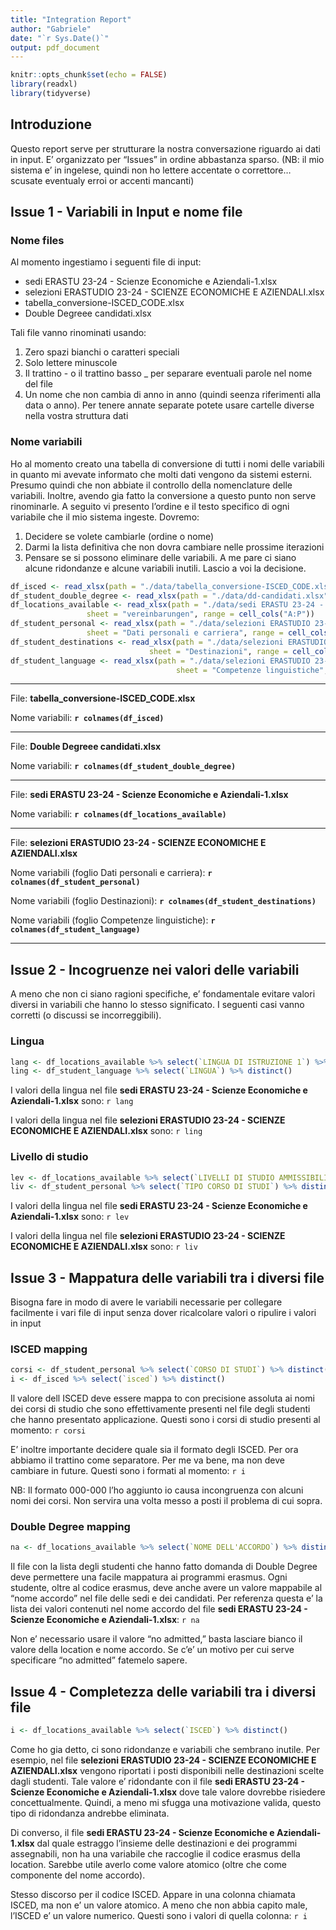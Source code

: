 ```yaml
---
title: "Integration Report"
author: "Gabriele"
date: "`r Sys.Date()`"
output: pdf_document
---
```


```r
knitr::opts_chunk$set(echo = FALSE)
library(readxl)
library(tidyverse)
```

## Introduzione
Questo report serve per strutturare la nostra conversazione riguardo ai dati in input. E' organizzato per "Issues" in ordine abbastanza sparso. (NB: il mio sistema e' in ingelese, quindi non ho lettere accentate o correttore... scusate eventualy erroi or accenti mancanti)

## Issue 1 - Variabili in Input e nome file

### Nome files
Al momento ingestiamo i seguenti file di input:

* sedi ERASTU 23-24 - Scienze Economiche e Aziendali-1.xlsx
* selezioni ERASTUDIO 23-24 - SCIENZE ECONOMICHE E AZIENDALI.xlsx
* tabella_conversione-ISCED_CODE.xlsx
* Double Degreee candidati.xlsx

Tali file vanno rinominati usando:

1. Zero spazi bianchi o caratteri speciali
2. Solo lettere minuscole
3. Il trattino - o il trattino basso _ per separare eventuali parole nel nome del file
4. Un nome che non cambia di anno in anno (quindi seenza riferimenti alla data o anno). Per tenere annate separate potete usare cartelle diverse nella vostra struttura dati

### Nome variabili
Ho al momento creato una tabella di conversione di tutti i nomi delle variabili in quanto mi avevate informato che molti dati vengono da sistemi esterni. Presumo quindi che non abbiate il controllo della nomenclature delle variabili. Inoltre, avendo gia fatto la conversione a questo punto non serve rinominarle. A seguito vi presento l'ordine e il testo specifico di ogni variabile che il mio sistema ingeste. Dovremo:

1. Decidere se volete cambiarle (ordine o nome)
2. Darmi la lista definitiva che non dovra cambiare nelle prossime iterazioni
3. Pensare se si possono eliminare delle variabili. A me pare ci siano alcune ridondanze e alcune variabili inutili. Lascio a voi la decisione.

```r

df_isced <- read_xlsx(path = "./data/tabella_conversione-ISCED_CODE.xlsx", sheet = "Sheet1", range = cell_cols("A1:B8"))
df_student_double_degree <- read_xlsx(path = "./data/dd-candidati.xlsx", sheet = "Sheet1", range = cell_cols("A:E"))
df_locations_available <- read_xlsx(path = "./data/sedi ERASTU 23-24 - Scienze Economiche e Aziendali-1.xlsx", 
                 sheet = "vereinbarungen", range = cell_cols("A:P"))
df_student_personal <- read_xlsx(path = "./data/selezioni ERASTUDIO 23-24 - SCIENZE ECONOMICHE E AZIENDALI.xlsx",
                 sheet = "Dati personali e carriera", range = cell_cols("A:N"))
df_student_destinations <- read_xlsx(path = "./data/selezioni ERASTUDIO 23-24 - SCIENZE ECONOMICHE E AZIENDALI.xlsx",
                               sheet = "Destinazioni", range = cell_cols("A:V"))
df_student_language <- read_xlsx(path = "./data/selezioni ERASTUDIO 23-24 - SCIENZE ECONOMICHE E AZIENDALI.xlsx",
                                     sheet = "Competenze linguistiche", range = cell_cols("A:H")) 
```

***

File: **tabella_conversione-ISCED_CODE.xlsx**

Nome variabili: **`r colnames(df_isced)`**

***

File: **Double Degreee candidati.xlsx**

Nome variabili: **`r colnames(df_student_double_degree)`**

***

File: **sedi ERASTU 23-24 - Scienze Economiche e Aziendali-1.xlsx**

Nome variabili: **`r colnames(df_locations_available)`**

***

File: **selezioni ERASTUDIO 23-24 - SCIENZE ECONOMICHE E AZIENDALI.xlsx**

Nome variabili (foglio Dati personali e carriera): **`r colnames(df_student_personal)`**

Nome variabili (foglio Destinazioni): **`r colnames(df_student_destinations)`**

Nome variabili (foglio Competenze linguistiche): **`r colnames(df_student_language)`**

***

## Issue 2 - Incogruenze nei valori delle variabili
A meno che non ci siano ragioni specifiche, e' fondamentale evitare valori diversi in variabili che hanno lo stesso significato. I seguenti casi vanno corretti (o discussi se incorreggibili).

### Lingua
```r
lang <- df_locations_available %>% select(`LINGUA DI ISTRUZIONE 1`) %>% distinct()
ling <- df_student_language %>% select(`LINGUA`) %>% distinct()
```

I valori della lingua nel file **sedi ERASTU 23-24 - Scienze Economiche e Aziendali-1.xlsx** sono: `r lang`

I valori della lingua nel file **selezioni ERASTUDIO 23-24 - SCIENZE ECONOMICHE E AZIENDALI.xlsx** sono: `r ling`

### Livello di studio
```r
lev <- df_locations_available %>% select(`LIVELLI DI STUDIO AMMISSIBILI`) %>% distinct()
liv <- df_student_personal %>% select(`TIPO CORSO DI STUDI`) %>% distinct()
```

I valori della lingua nel file **sedi ERASTU 23-24 - Scienze Economiche e Aziendali-1.xlsx** sono: `r lev`

I valori della lingua nel file **selezioni ERASTUDIO 23-24 - SCIENZE ECONOMICHE E AZIENDALI.xlsx** sono: `r liv`

## Issue 3 - Mappatura delle variabili tra i diversi file
Bisogna fare in modo di avere le variabili necessarie per collegare facilmente i vari file di input senza dover ricalcolare valori o ripulire i valori in input

### ISCED mapping
```r
corsi <- df_student_personal %>% select(`CORSO DI STUDI`) %>% distinct()
i <- df_isced %>% select(`isced`) %>% distinct()
```
Il valore dell ISCED deve essere mappa to con precisione assoluta ai nomi dei corsi di studio che sono effettivamente presenti nel file degli studenti che hanno presentato applicazione. Questi sono i corsi di studio presenti al momento: `r corsi`

E' inoltre importante decidere quale sia il formato degli ISCED. Per ora abbiamo il trattino come separatore. Per me va bene, ma non deve cambiare in future. Questi sono i formati al momento: `r i`

NB: Il formato 000-000 l'ho aggiunto io causa incongruenza con alcuni nomi dei corsi. Non servira una volta messo a posti il problema di cui sopra.

### Double Degree mapping
```r
na <- df_locations_available %>% select(`NOME DELL'ACCORDO`) %>% distinct()
```
Il file con la lista degli studenti che hanno fatto domanda di Double Degree deve permettere una facile mappatura ai programmi erasmus. Ogni studente, oltre al codice erasmus, deve anche avere un valore mappabile al "nome accordo" nel file delle sedi e dei candidati. Per referenza questa e' la lista dei valori contenuti nel nome accordo del file **sedi ERASTU 23-24 - Scienze Economiche e Aziendali-1.xlsx**: `r na`

Non e' necessario usare il valore "no admitted," basta lasciare bianco il valore della location e nome accordo. Se c'e' un motivo per cui serve specificare "no admitted" fatemelo sapere. 

## Issue 4 - Completezza delle variabili tra i diversi file
```r
i <- df_locations_available %>% select(`ISCED`) %>% distinct()
```
Come ho gia detto, ci sono ridondanze e variabili che sembrano inutile. Per esempio, nel file **selezioni ERASTUDIO 23-24 - SCIENZE ECONOMICHE E AZIENDALI.xlsx** vengono riportati i posti disponibili nelle destinazioni scelte dagli studenti. Tale valore e' ridondante con il file **sedi ERASTU 23-24 - Scienze Economiche e Aziendali-1.xlsx** dove tale valore dovrebbe risiedere concettualmente. Quindi, a meno mi sfugga una motivazione valida, questo tipo di ridondanza andrebbe eliminata. 

Di converso, il file **sedi ERASTU 23-24 - Scienze Economiche e Aziendali-1.xlsx** dal quale estraggo l'insieme delle destinazioni e dei programmi assegnabili, non ha una variabile che raccoglie il codice erasmus della location. Sarebbe utile averlo come valore atomico (oltre che come componente del nome accordo). 

Stesso discorso per il codice ISCED. Appare in una colonna chiamata ISCED, ma non e' un valore atomico. A meno che non abbia capito male, l'ISCED e' un valore numerico. Questi sono i valori di quella colonna: `r i`


